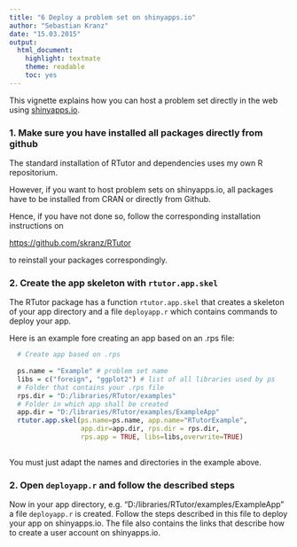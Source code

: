 ```yaml
---
title: "6 Deploy a problem set on shinyapps.io"
author: "Sebastian Kranz"
date: "15.03.2015"
output:
  html_document:
    highlight: textmate
    theme: readable
    toc: yes
---
```


This vignette explains how you can host a problem set directly in the web using [shinyapps.io](https://www.shinyapps.io/).

### 1. Make sure you have installed all packages directly from github

The standard installation of RTutor and dependencies uses my own R repositorium.

However, if you want to host problem sets on shinyapps.io, all packages have to be installed from CRAN or directly from Github.

Hence, if you have not done so, follow the corresponding installation instructions on 

[https://github.com/skranz/RTutor](https://github.com/skranz/RTutor)

to reinstall your packages correspondingly.

### 2. Create the app skeleton with `rtutor.app.skel`

The RTutor package has a function `rtutor.app.skel` that creates a skeleton of your app directory and a file `deployapp.r` which contains commands to deploy your app. 

Here is an example fore creating an app based on an .rps file:
```r
  # Create app based on .rps
 
  ps.name = "Example" # problem set name
  libs = c("foreign", "ggplot2") # list of all libraries used by ps
  # Folder that contains your .rps file
  rps.dir = "D:/libraries/RTutor/examples"
  # Folder in which app shall be created
  app.dir = "D:/libraries/RTutor/examples/ExampleApp"
  rtutor.app.skel(ps.name=ps.name, app.name="RTutorExample",
                  app.dir=app.dir, rps.dir = rps.dir,
                  rps.app = TRUE, libs=libs,overwrite=TRUE)
 
```

You must just adapt the names and directories in the example above.

### 2. Open `deployapp.r` and follow the described steps

Now in your app directory, e.g. "D:/libraries/RTutor/examples/ExampleApp" a file `deployapp.r` is created. Follow the steps described in this file to deploy your app on shinyapps.io. The file also contains the links that describe how to create a user account on shinyapps.io.
